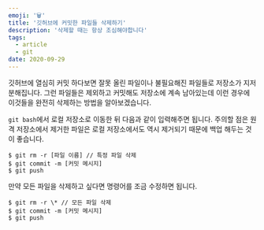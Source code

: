 ```yaml
---
emoji: '🗑️'
title: '깃허브에 커밋한 파일들 삭제하기'
description: '삭제할 때는 항상 조심해야합니다'
tags:
  - article
  - git
date: 2020-09-29
---
```


깃허브에 열심히 커밋 하다보면 잘못 올린 파일이나 불필요해진 파일들로 저장소가 지저분해집니다. 그런 파일들은 제외하고 커밋해도 저장소에 계속 남아있는데 이런 경우에 이것들을 완전히 삭제하는 방법을 알아보겠습니다.

`git bash`에서 로컬 저장소로 이동한 뒤 다음과 같이 입력해주면 됩니다. 주의할 점은 원격 저장소에서 제거한 파일은 로컬 저장소에서도 역시 제거되기 때문에 백업 해두는 것이 좋습니다.

```shellsession
$ git rm -r [파일 이름] // 특정 파일 삭제
$ git commit -m [커밋 메시지]
$ git push
```

만약 모든 파일을 삭제하고 싶다면 명령어를 조금 수정하면 됩니다.

```shellsession
$ git rm -r \* // 모든 파일 삭제
$ git commit -m [커밋 메시지]
$ git push
```
